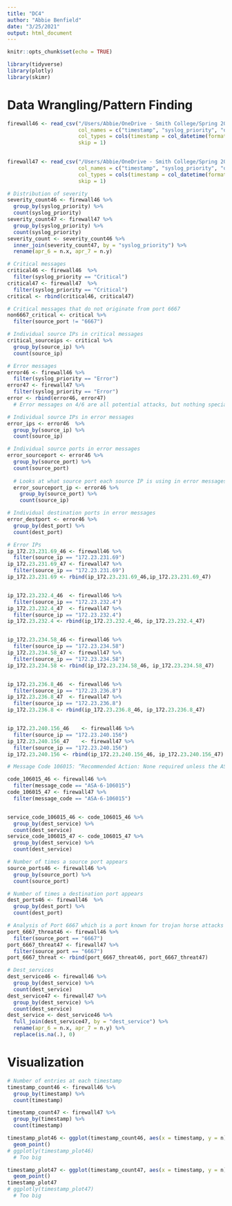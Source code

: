 ```yaml
---
title: "DC4"
author: "Abbie Benfield"
date: "3/25/2021"
output: html_document
---
```


```r
knitr::opts_chunk$set(echo = TRUE)

library(tidyverse)
library(plotly)
library(skimr)
```

# Data Wrangling/Pattern Finding
```r
firewall46 <- read_csv("/Users/Abbie/OneDrive - Smith College/Spring 2021/SDS235/SDS235-DC4/Firewall-04062012.csv",
                       col_names = c("timestamp", "syslog_priority", "operation", "message_code", "protocol", "source_ip", "dest_ip", "source_hostname", "dest_hostname", "source_port", "dest_port", "dest_service", "direction", "connections_built", "connections_torn_down"), 
                       col_types = cols(timestamp = col_datetime(format = "%d/%b/%Y %H:%M:%S")),
                       skip = 1)
      

firewall47 <- read_csv("/Users/Abbie/OneDrive - Smith College/Spring 2021/SDS235/SDS235-DC4/Firewall-04072012.csv",
                       col_names = c("timestamp", "syslog_priority", "operation", "message_code", "protocol", "source_ip", "dest_ip", "source_hostname", "dest_hostname", "source_port", "dest_port", "dest_service", "direction", "connections_built", "connections_torn_down"), 
                       col_types = cols(timestamp = col_datetime(format = "%d/%b/%Y %H:%M:%S")),
                       skip = 1)
```

```r
# Distribution of severity
severity_count46 <- firewall46 %>% 
  group_by(syslog_priority) %>% 
  count(syslog_priority)
severity_count47 <- firewall47 %>% 
  group_by(syslog_priority) %>% 
  count(syslog_priority)
severity_count <- severity_count46 %>% 
  inner_join(severity_count47, by = "syslog_priority") %>% 
  rename(apr_6 = n.x, apr_7 = n.y)
```

```r
# Critical messages
critical46 <- firewall46  %>% 
  filter(syslog_priority == "Critical")
critical47 <- firewall47  %>% 
  filter(syslog_priority == "Critical")
critical <- rbind(critical46, critical47)

# Critical messages that do not originate from port 6667
non6667_critical <- critical %>% 
  filter(source_port != "6667")

# Individual source IPs in critical messages
critical_sourceips <- critical %>% 
  group_by(source_ip) %>% 
  count(source_ip)
```


```r
# Error messages
error46 <- firewall46 %>% 
  filter(syslog_priority == "Error") 
error47 <- firewall47 %>% 
  filter(syslog_priority == "Error")
error <- rbind(error46, error47)
  # Error messages on 4/6 are all potential attacks, but nothing special on 4/7 - only look at 4/6

# Individual source IPs in error messages
error_ips <- error46  %>% 
  group_by(source_ip) %>% 
  count(source_ip)

# Individual source ports in error messages
error_sourceport <- error46 %>% 
  group_by(source_port) %>% 
  count(source_port)
  
  # Looks at what source port each source IP is using in error messages
  error_sourceport_ip <- error46 %>% 
    group_by(source_port) %>% 
    count(source_ip)

# Individual destination ports in error messages
error_destport <- error46 %>% 
  group_by(dest_port) %>% 
  count(dest_port)

# Error IPs
ip_172.23.231.69_46	<- firewall46 %>% 
  filter(source_ip == "172.23.231.69")
ip_172.23.231.69_47	<- firewall47 %>% 
  filter(source_ip == "172.23.231.69")
ip_172.23.231.69 <- rbind(ip_172.23.231.69_46,ip_172.23.231.69_47)


ip_172.23.232.4_46	<- firewall46 %>% 
  filter(source_ip == "172.23.232.4")
ip_172.23.232.4_47	<- firewall47 %>% 
  filter(source_ip == "172.23.232.4")
ip_172.23.232.4 <- rbind(ip_172.23.232.4_46, ip_172.23.232.4_47)


ip_172.23.234.58_46	<- firewall46 %>% 
  filter(source_ip == "172.23.234.58")
ip_172.23.234.58_47	<- firewall47 %>% 
  filter(source_ip == "172.23.234.58")
ip_172.23.234.58 <- rbind(ip_172.23.234.58_46, ip_172.23.234.58_47)


ip_172.23.236.8_46	<- firewall46 %>% 
  filter(source_ip == "172.23.236.8")
ip_172.23.236.8_47	<- firewall47 %>% 
  filter(source_ip == "172.23.236.8")
ip_172.23.236.8 <- rbind(ip_172.23.236.8_46, ip_172.23.236.8_47)


ip_172.23.240.156_46	<- firewall46 %>% 
  filter(source_ip == "172.23.240.156")
ip_172.23.240.156_47	<- firewall47 %>% 
  filter(source_ip == "172.23.240.156")
ip_172.23.240.156 <- rbind(ip_172.23.240.156_46, ip_172.23.240.156_47)
```



```r
# Message Code 106015: “Recommended Action: None required unless the ASA receives a large volume of these invalid TCP packets. If this is the case, trace the packets to the source and determine the reason these packets were sent.”

code_106015_46 <- firewall46 %>% 
  filter(message_code == "ASA-6-106015")
code_106015_47 <- firewall47 %>% 
  filter(message_code == "ASA-6-106015")


service_code_106015_46 <- code_106015_46 %>% 
  group_by(dest_service) %>%
  count(dest_service)
service_code_106015_47 <- code_106015_47 %>% 
  group_by(dest_service) %>%
  count(dest_service)
```


```r
# Number of times a source port appears
source_ports46 <- firewall46 %>% 
  group_by(source_port) %>% 
  count(source_port)

# Number of times a destination port appears
dest_ports46 <- firewall46  %>% 
  group_by(dest_port) %>% 
  count(dest_port)

# Analysis of Port 6667 which is a port known for trojan horse attacks
port_6667_threat46 <- firewall46 %>% 
  filter(source_port == "6667")
port_6667_threat47 <- firewall47 %>% 
  filter(source_port == "6667")
port_6667_threat <- rbind(port_6667_threat46, port_6667_threat47)
```

```r
# Dest_services
dest_service46 <- firewall46 %>% 
  group_by(dest_service) %>% 
  count(dest_service)
dest_service47 <- firewall47 %>% 
  group_by(dest_service) %>% 
  count(dest_service)
dest_service <- dest_service46 %>% 
  full_join(dest_service47, by = "dest_service") %>% 
  rename(apr_6 = n.x, apr_7 = n.y) %>% 
  replace(is.na(.), 0)
```






# Visualization
```r
# Number of entries at each timestamp
timestamp_count46 <- firewall46 %>% 
  group_by(timestamp) %>% 
  count(timestamp)

timestamp_count47 <- firewall47 %>% 
  group_by(timestamp) %>% 
  count(timestamp)

timestamp_plot46 <- ggplot(timestamp_count46, aes(x = timestamp, y = n)) +
  geom_point()
# ggplotly(timestamp_plot46)
  # Too big

timestamp_plot47 <- ggplot(timestamp_count47, aes(x = timestamp, y = n)) +
  geom_point()
timestamp_plot47
# ggplotly(timestamp_plot47)
  # Too big
```